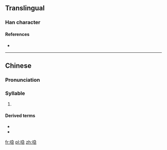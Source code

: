 ==Translingual==

===Han character===
{{Han char|rn=30|rad=口|as=09|sn=12|four=|canj=RNSP|ids=⿰口急}}

====References====
* {{Han ref|kx=0201.121|hdz=10658.111|uh=55BC|ud=21948}}

----

==Chinese==
{{zh-forms}}

===Pronunciation===
{{zh-pron
|m=jié,jiē
|c=gep1,gip1,kep1,kip1
|h=
|md=
|mn=
|w=
|cat=syllables
}}

===Syllable===
{{head|zh|syllable}}

# {{cx|chiefly|Cantonese|lang=zh}} {{n-g|used in loanwords}}

====Derived terms====
* {{zh-l|喼汁}}
* {{zh-l|喼帽}}

[[fr:喼]]
[[pl:喼]]
[[zh:喼]]